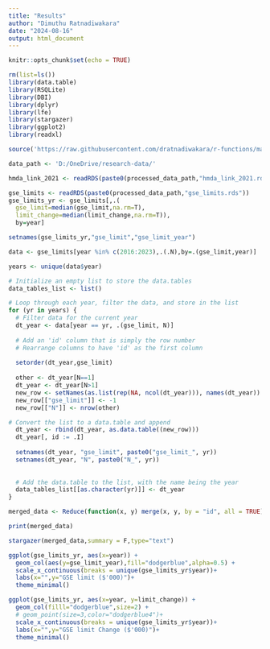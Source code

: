 ---
title: "Results"
author: "Dimuthu Ratnadiwakara"
date: "2024-08-16"
output: html_document
---

```{r setup, include=FALSE}
knitr::opts_chunk$set(echo = TRUE)
```


```{r}
rm(list=ls())
library(data.table)
library(RSQLite)
library(DBI)
library(dplyr)
library(lfe)
library(stargazer)
library(ggplot2)
library(readxl)

source('https://raw.githubusercontent.com/dratnadiwakara/r-functions/main/functions.R')

data_path <- 'D:/OneDrive/research-data/'
```



```{r}
hmda_link_2021 <- readRDS(paste0(processed_data_path,"hmda_link_2021.rds"))
```

```{r}
gse_limits <- readRDS(paste0(processed_data_path,"gse_limits.rds"))
gse_limits_yr <- gse_limits[,.(
  gse_limit=median(gse_limit,na.rm=T),
  limit_change=median(limit_change,na.rm=T)),
  by=year]

setnames(gse_limits_yr,"gse_limit","gse_limit_year")
```


```{r}
data <- gse_limits[year %in% c(2016:2023),.(.N),by=.(gse_limit,year)]

years <- unique(data$year)

# Initialize an empty list to store the data.tables
data_tables_list <- list()

# Loop through each year, filter the data, and store in the list
for (yr in years) {
  # Filter data for the current year
  dt_year <- data[year == yr, .(gse_limit, N)]
  
  # Add an 'id' column that is simply the row number
  # Rearrange columns to have 'id' as the first column
  
  setorder(dt_year,gse_limit)
  
  other <- dt_year[N==1]
  dt_year <- dt_year[N>1]
  new_row <- setNames(as.list(rep(NA, ncol(dt_year))), names(dt_year))
  new_row[["gse_limit"]] <- -1
  new_row[["N"]] <- nrow(other)

# Convert the list to a data.table and append
  dt_year <- rbind(dt_year, as.data.table((new_row)))
  dt_year[, id := .I]
  
  setnames(dt_year, "gse_limit", paste0("gse_limit_", yr))
  setnames(dt_year, "N", paste0("N_", yr))
  
  
  # Add the data.table to the list, with the name being the year
  data_tables_list[[as.character(yr)]] <- dt_year
}

merged_data <- Reduce(function(x, y) merge(x, y, by = "id", all = TRUE), data_tables_list)

print(merged_data)
```


```{r}
stargazer(merged_data,summary = F,type="text")
```

```{r}
ggplot(gse_limits_yr, aes(x=year)) +
  geom_col(aes(y=gse_limit_year),fill="dodgerblue",alpha=0.5) +
  scale_x_continuous(breaks = unique(gse_limits_yr$year))+
  labs(x="",y="GSE limit ($'000)")+
  theme_minimal()
```

```{r}
ggplot(gse_limits_yr, aes(x=year, y=limit_change)) +
  geom_col(filll="dodgerblue",size=2) +
  # geom_point(size=3,color="dodgerblue4")+
  scale_x_continuous(breaks = unique(gse_limits_yr$year))+
  labs(x="",y="GSE limit Change ($'000)")+
  theme_minimal()
```

